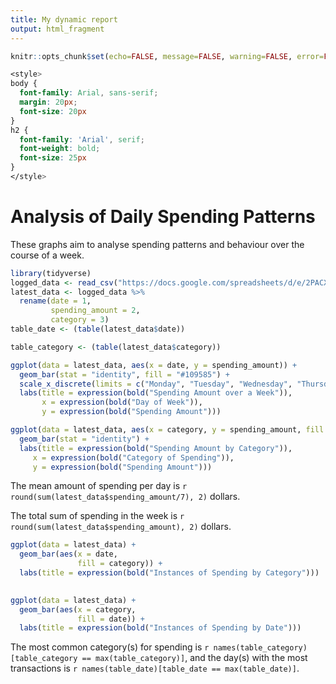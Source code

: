 ```yaml
---
title: My dynamic report
output: html_fragment
---
```


```r
knitr::opts_chunk$set(echo=FALSE, message=FALSE, warning=FALSE, error=FALSE)

```

```css
<style>
body {
  font-family: Arial, sans-serif;
  margin: 20px;
  font-size: 20px
}
h2 {
  font-family: 'Arial', serif;
  font-weight: bold;
  font-size: 25px
}
</style>

```
# Analysis of Daily Spending Patterns

These graphs aim to analyse spending patterns and behaviour over the course of a week.


```r
library(tidyverse)
logged_data <- read_csv("https://docs.google.com/spreadsheets/d/e/2PACX-1vT-XuDDKN_RMNNYir_sx35rbufm1-8IiEYe7GsvPAjkQUIWD2Ku-gCCYEHHZ67ZGJh0ly7-vPG4FmSS/pub?output=csv")
latest_data <- logged_data %>%
  rename(date = 1,
         spending_amount = 2,
         category = 3)
table_date <- (table(latest_data$date))

table_category <- (table(latest_data$category))

ggplot(data = latest_data, aes(x = date, y = spending_amount)) +
  geom_bar(stat = "identity", fill = "#109585") +
  scale_x_discrete(limits = c("Monday", "Tuesday", "Wednesday", "Thursday", "Friday", "Saturday", "Sunday")) +
  labs(title = expression(bold("Spending Amount over a Week")),
       x = expression(bold("Day of Week")),
       y = expression(bold("Spending Amount")))

ggplot(data = latest_data, aes(x = category, y = spending_amount, fill = category)) +
  geom_bar(stat = "identity") +
  labs(title = expression(bold("Spending Amount by Category")),
     x = expression(bold("Category of Spending")),
     y = expression(bold("Spending Amount")))
```

The mean amount of spending per day is `r round(sum(latest_data$spending_amount/7), 2)` dollars.

The total sum of spending in the week is `r round(sum(latest_data$spending_amount), 2)` dollars.

```r
ggplot(data = latest_data) +
  geom_bar(aes(x = date,
               fill = category)) +
  labs(title = expression(bold("Instances of Spending by Category")))
             

ggplot(data = latest_data) +
  geom_bar(aes(x = category,
               fill = date)) +
  labs(title = expression(bold("Instances of Spending by Date")))
```

The most common category(s) for spending is `r names(table_category)[table_category == max(table_category)]`, 
and the day(s) with the most transactions is `r names(table_date)[table_date == max(table_date)]`.


